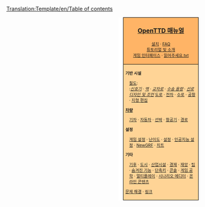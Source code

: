 <noinclude>[[Translation:Template/en/Table of contents]]</noinclude><noinclude></noinclude>
<div style="float:right; padding-left:12px; background:#ffffff;">
<div style="border:1px solid #000000; background:#ffb466; padding:5px; -moz-border-radius-topleft:5px; -moz-border-radius-topright:5px; font-size: 12pt;">
<center><strong><font size="3">[[ko/Manual/Main Page|OpenTTD 매뉴얼]]</font></strong></center>
<div style="font-size: 8pt; text-align: center;">
[[ko/Manual/설치|설치]] &middot; 
[[ko/Archive/Community/FAQ|FAQ]]<br />
[[ko/Manual/Tutorial/Main Page|튜토리얼 및 소개]]<br />
[[ko/Manual/게임 인터페이스|게임 인터페이스]] &middot; 
[[ko/읽어주세요.txt|읽어주세요.txt]]
</div>
</div>
<div style="border:1px solid black; border-top-width: 0px; background:#ffd496; padding:5px; -moz-border-radius-bottomleft:5px; -moz-border-radius-bottomright:8px; font-size: 8pt;">

<div style="width: 186px">
'''기반 시설'''
<div style="margin-left:10px;">
[[ko/Manual/철도 건설|철도]]: <br />
:''[[ko/Manual/신호기|신호기]]'' &middot; ''[[ko/Manual/철도 역|역]]'' &middot; ''[[ko/Community/Junctionary/Main Page|교차로]]'' &middot; ''[[ko/선로 수송 용량|수송 용량]]'' &middot; ''[[ko/선로 디자인|선로 디자인 및 조언]]''
[[ko/도로 건설|도로]] &middot; [[ko/전차|전차]] &middot; [[ko/수로 건설|수로]] &middot; [[ko/공항 건설|공항]] &middot; [[ko/지형 편집|지형 편집]]
</div>
</div>

<div style="width: 186px">
'''[[ko/차량|차량]]'''
<div style="margin-left:10px;">
[[ko/Manual/기차|기차]] &middot; [[ko/자동차|자동차]] &middot; [[ko/선박|선박]] &middot;
[[ko/항공기|항공기]] &middot; [[ko/경로|경로]]
</div>
</div>

<div style="width: 186px">
'''설정'''
<div style="margin-left:10px;">
[[ko/게임 설정 창|게임 설정]] &middot; [[ko/난이도|난이도]] &middot; [[ko/Archive/Manual/Settings/설정|설정]] &middot; [[ko/인공지능 설정|인공지능 설정]] &middot;
[[ko/NewGRF|NewGRF]] &middot; [[ko/치트|치트]]
</div>
</div>

<div style="width: 186px">
'''기타'''<br />
<div style="margin-left:10px;">
[[ko/Manual/기후|기후]] &middot; [[ko/도시|도시]] &middot; [[ko/산업시설|산업시설]] &middot; [[ko/경제|경제]] &middot;
[[ko/재앙|재앙]] &middot; [[ko/팁|팁]] &middot;
[[ko/숨겨진 기능|숨겨진 기능]] &middot; [[ko/Manual/단축키|단축키]] &middot;
[[ko/콘솔|콘솔]] &middot; [[ko/게임 공학|게임 공학]] &middot;
[[ko/멀티플레이|멀티플레이]] &middot; [[ko/시나리오 에디터|시나리오 에디터]] &middot;
[[ko/온라인 콘텐츠|온라인 콘텐츠]]
</div>
</div>

[[ko/문제 해결|문제 해결]] &middot; [[ko/링크|링크]]
</div>
</div>
<includeonly>[[Category:ko/매뉴얼|{{PAGENAME}}]]</includeonly>